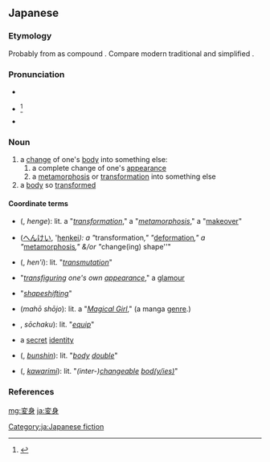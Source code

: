 ==Japanese==
{{wikipedia|lang=ja}}
{{ja-kanjitab|へん|しん|yomi=on}}
{{wikipedia|Henshin}}
{{rfc}}

===Etymology===
Probably from {{etyl|ltc|ja|sort=へんしん}} as compound {{m|ltc|變身|tr=pjenH syin||change” + “body; self}}. Compare modern {{etyl|cmn|-}} traditional {{m|cmn|變身}} and simplified {{m|cmn|变身|tr=biàn shēn}}.

===Pronunciation===
* {{l|ja|sc=Latn|音読み|On'yomi}}
* {{ja-accent-common|h|へ|んしん}}<ref name="NHK">{{R:NHK Hatsuon}}</ref>
* {{IPA|lang=ja|[hẽ̞ɴɕĩɴ]}}

===Noun===
{{ja-noun|へんしん}}

# a [[change]] of one's [[body]] into something else:
## a complete change of one's [[appearance]]
## a [[metamorphosis]] or [[transformation]] into something else
# a [[body]] so [[transform]]ed

====Coordinate terms====
{{der-top|Coordinate terms}}
* {{l|ja|変化}} ({{l|ja|へんげ}}, ''henge''): lit. a "''[[transformation]]''," a "''[[metamorphosis]]''," a "[[makeover]]"
* {{l|ja|変形}} ([[へんけい]], '[[henkei]]''): a "''transformation''," "''[[deformation]]''," a "''[[metamorphosis]]''," &/or "''change(ing) shape''"
* {{l|ja|変移}} ({{l|ja|へんい}}, ''hen'i''): lit. "''[[transmutation]]''"
* {{l|ja|変貌}} "''[[transfiguring]] one's own [[appearance]]''," a [[glamour]]
* {{l|ja|変容}} "''[[shapeshift]]ing''"
* {{l|ja|魔法少女}} (''mahō shōjo''): lit. a "''[[w:Magical girl|Magical Girl]]''," (a manga [[genre]].)
* {{l|ja|装着}}, ''sōchaku''): lit. "''[[equip]]''"
* a [[secret]] [[identity]]
* {{l|ja|分身}} ({{l|ja|ぶんしん}}, ''[[bunshin]]''): lit. "''[[body]] [[double]]''"
* {{l|ja|変わり身}} ({{l|ja|かわりみ}}, ''[[kawarimi]]''): lit. "''(inter-)[[changeable]] [[body|bod(y/ies)]]''"
{{der-bottom}}

===References===
<references/>

[[Category:ja:Japanese fiction]]

[[mg:変身]]
[[ja:変身]]